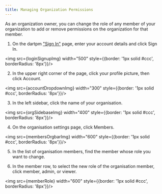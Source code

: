 ```yaml
---
title: Managing Organization Permissions
---
```



As an organization owner, you can change the role of any member of your organization to add or remove permissions on the organization for that member.

1. On the dartpm ["Sign In"](https://dartpm.com/login) page, enter your account details and click Sign In.

<img src={loginSignupImg} width="500" style={{border: '1px solid #ccc', borderRadius: '8px'}}/>


2. In the upper right corner of the page, click your profile picture, then click Account.

<img src={accountDropdownImg} width="300" style={{border: '1px solid #ccc', borderRadius: '8px'}}/>

3. In the left sidebar, click the name of your organisation.

<img src={orgSidebaseImg} width="400" style={{border: '1px solid #ccc', borderRadius: '8px'}}/>

4. On the organisation settings page, click Members.

<img src={membersOrgbarImg} width="600" style={{border: '1px solid #ccc', borderRadius: '8px'}}/>

5. In the list of organisation members, find the member whose role you want to change.

6. In the member row, to select the new role of the organisation member, click member, admin, or viewer. 

<img src={memberRole} width="600" style={{border: '1px solid #ccc', borderRadius: '8px'}}/>